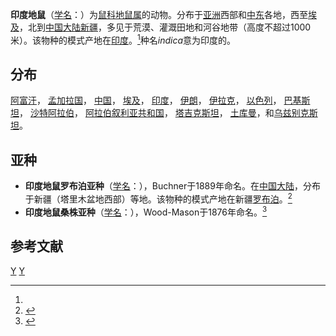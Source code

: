 {{Speciesbox
| status = LC 
| status_system = iucn3.1
| status_ref = <ref name=iucn>{{IUCN2008|assessors=Boitani, L. & Molur, S.|year=2008|title=Nesokia indica|id=14661|downloaded=2009-10-7}}</ref>
| image = NesokiaHuttoni.jpg
| genus = Nesokia
| species = indica
| authority = Gray et Hardwicke, 1832<ref name='id1097'>{{cite web| url =http://www.bioinfo.cn/db05/BjdwSpecies.php?action=view&id=1097| title =印度地鼠| work =《中国动物物种编目数据库》| publisher =中国科学院微生物研究所| author =中国科学院动物研究所| accessdate =2009-03-27| deadurl =yes| archiveurl =https://web.archive.org/web/20160305010232/http://www.bioinfo.cn/db05/BjdwSpecies.php?action=view&id=1097| archivedate =2016-03-05}}</ref>
}}

'''印度地鼠'''（[[学名|学名]]：{{lang|la|''Nesokia indica''}}）为[[鼠科|鼠科]][[地鼠属|地鼠属]]的动物。分布于[[亚洲|亚洲]]西部和[[中东|中东]]各地，西至[[埃及|埃及]]，北到[[中国大陆|中国大陆]][[新疆|新疆]]，多见于荒漠、灌溉田地和河谷地带（高度不超过1000米）。该物种的模式产地在[[印度|印度]]。<ref name='id1097'/>种名''indica''意为印度的。

== 分布 ==
[[阿富汗|阿富汗]]， [[孟加拉国|孟加拉国]]， [[中国|中国]]， [[埃及|埃及]]， [[印度|印度]]， [[伊朗|伊朗]]， [[伊拉克|伊拉克]]， [[以色列|以色列]]， [[巴基斯坦|巴基斯坦]]， [[沙特阿拉伯|沙特阿拉伯]]， [[阿拉伯叙利亚共和国|阿拉伯叙利亚共和国]]， [[塔吉克斯坦|塔吉克斯坦]]， [[土库曼|土库曼]]，和[[乌兹别克斯坦|乌兹别克斯坦]]。

== 亚种 ==
*'''印度地鼠罗布泊亚种'''（[[学名|学名]]：{{lang|la|''Nesokia indica brachyura''}}），Buchner于1889年命名。在[[中国大陆|中国大陆]]，分布于新疆（塔里木盆地西部）等地。该物种的模式产地在新疆[[罗布泊|罗布泊]]。<ref name='id1098'>{{cite web| url =http://www.bioinfo.cn/db05/BjdwSpecies.php?action=view&id=1098| title =印度地鼠罗布泊亚种| work =《中国动物物种编目数据库》| publisher =中国科学院微生物研究所| author =中国科学院动物研究所| accessdate =2009-03-27| deadurl =yes| archiveurl =https://web.archive.org/web/20160305003741/http://www.bioinfo.cn/db05/BjdwSpecies.php?action=view&id=1098| archivedate =2016-03-05}}</ref>
*'''印度地鼠桑株亚种'''（[[学名|学名]]：{{lang|la|''Nesokia indica scullyi''}}），Wood-Mason于1876年命名。<ref name='id1099'>{{cite web| url =http://www.bioinfo.cn/db05/BjdwSpecies.php?action=view&id=1099| title =印度地鼠桑株亚种| work =《中国动物物种编目数据库》| publisher =中国科学院微生物研究所| author =中国科学院动物研究所| accessdate =2009-03-27| deadurl =yes| archiveurl =https://web.archive.org/web/20160305105201/http://www.bioinfo.cn/db05/BjdwSpecies.php?action=view&id=1099| archivedate =2016-03-05}}</ref>

== 参考文献 ==
{{reflist}}
{{commons|Nesokia indica}}
{{Taxonbar|from=Q1515902}}

[[Category:地鼠属|Y]]
[[Category:1832年描述的动物|Y]]